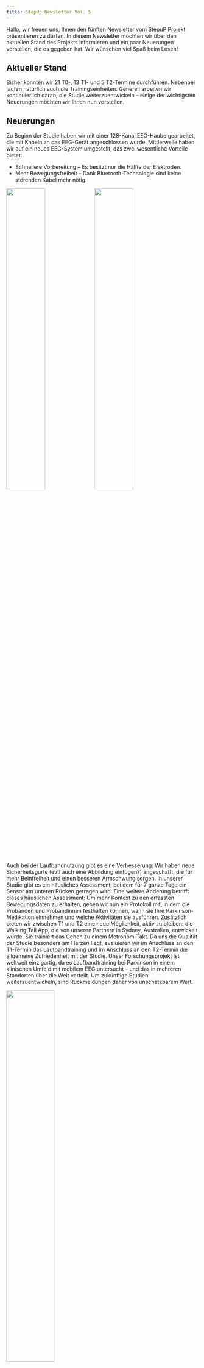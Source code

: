 ```yaml
---
title: StepUp Newsletter Vol. 5
---
```


Hallo, wir freuen uns, Ihnen den fünften Newsletter vom StepuP Projekt präsentieren zu dürfen. In diesem Newsletter möchten wir über den aktuellen Stand des Projekts informieren und ein paar Neuerungen vorstellen, die es gegeben hat. Wir wünschen viel Spaß beim Lesen!

## Aktueller Stand
Bisher konnten wir 21 T0-, 13 T1- und 5 T2-Termine durchführen. Nebenbei laufen natürlich auch die Trainingseinheiten. Generell arbeiten wir kontinuierlich daran, die Studie weiterzuentwickeln – einige der wichtigsten Neuerungen möchten wir Ihnen nun vorstellen.


## Neuerungen
Zu Beginn der Studie haben wir mit einer 128-Kanal EEG-Haube gearbeitet, die mit Kabeln an das EEG-Gerät angeschlossen wurde. Mittlerweile haben wir auf ein neues EEG-System umgestellt, das zwei wesentliche Vorteile bietet:

-   Schnellere Vorbereitung – Es besitzt nur die Hälfte der Elektroden.
-   Mehr Bewegungsfreiheit – Dank Bluetooth-Technologie sind keine störenden Kabel mehr nötig.

::: {layout-ncol=2 fig-align="center"}
![](pics/cap_old.jpg){width=45%}
![](pics/cap_new.jpg){width=45%}
:::

Auch bei der Laufbandnutzung gibt es eine Verbesserung: Wir haben neue Sicherheitsgurte (evtl auch eine Abbildung einfügen?) angeschafft, die für mehr Beinfreiheit und einen besseren Armschwung sorgen.
In unserer Studie gibt es ein häusliches Assessment, bei dem für 7 ganze Tage ein Sensor am unteren Rücken getragen wird. Eine weitere Änderung betrifft dieses häuslichen Assessment: Um mehr Kontext zu den erfassten Bewegungsdaten zu erhalten, geben wir nun ein Protokoll mit, in dem die Probanden und Probandinnen festhalten können, wann sie Ihre Parkinson-Medikation einnehmen und welche Aktivitäten sie ausführen.
Zusätzlich bieten wir zwischen T1 und T2 eine neue Möglichkeit, aktiv zu bleiben: die Walking Tall App, die von unseren Partnern in Sydney, Australien, entwickelt wurde. Sie trainiert das Gehen zu einem Metronom-Takt.
Da uns die Qualität der Studie besonders am Herzen liegt, evaluieren wir im Anschluss an den T1-Termin das Laufbandtraining und im Anschluss an den T2-Termin die allgemeine Zufriedenheit mit der Studie. Unser Forschungsprojekt ist weltweit einzigartig, da es Laufbandtraining bei Parkinson in einem klinischen Umfeld mit mobilem EEG untersucht – und das in mehreren Standorten über die Welt verteilt. Um zukünftige Studien weiterzuentwickeln, sind Rückmeldungen daher von unschätzbarem Wert.

![](pics/trapez.jpg){fig-align="center" width=50%}


## Ausblick
Wir suchen weiterhin Probandinnen und Probanden. Falls Sie selbst teilnehmen möchten oder jemanden kennen, der interessiert sein könnte, melden Sie sich gerne bei uns. Bei Fragen oder zur Anmeldung kontaktieren Sie [Julius Welzel](mailto:j.welzel@neurologie.uni-kiel.de) oder unsere Studien-Mail: [stepup@neurologie.uni-kiel.de](mailto:stepup@neurologie.uni-kiel.de).
Vielen Dank für Ihr Interesse und Ihre Unterstützung!
Herzliche Grüße
Ihr StepuP Studien-Team


## Mitarbeiter:in des Monats
In dieser Kategorie wollen wir Ihnen in jedem Newsletter Mitarbeitende vorstellen, die eine zentrale Rolle im StepuP Projekt einnehmen werden. 

### Vaishali Vinod

![](pics/lila.jpg){fig-align="center" height=200}

Vaishali hat einen Master-Abschluss in Medical Life Sciences und promoviert aktuell in der Arbeitseinheit von Professor Walter Maetzler. Ihre Forschung konzentriert sich auf das Verständnis von gangbezogenen EEG-Potenzialen bei Parkinson und die Bewertung der Gültigkeit von Vorverarbeitungsalgorithmen bei der Analyse von mobilen EEG-Daten. Vaishali ist bei vielen StepuP-Messungen und Trainings dabei und springt oft auch spontan ein. Sie ist vor allem für die technischen Abläufe zuständig und ist als Teil des StepuP-Teams nicht mehr wegzudenken.